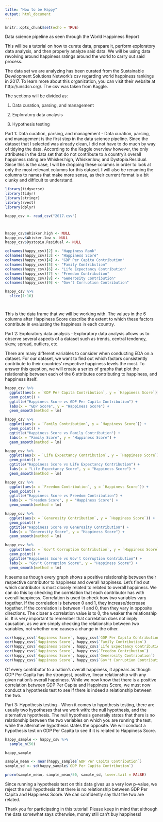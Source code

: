---
title: "How to be Happy"
output: html_document
---

```{r setup, include=FALSE}
knitr::opts_chunk$set(echo = TRUE)
```
Data science pipeline as seen through the World Happiness Report

This will be a tutorial on how to curate data, prepare it, perform exploratory data analysis, and then properly analyze said data. We will be using data revolving around happiness ratings around the world to carry out said process.

The data set we are analyzing has been curated from the Sustainable Development Solutions Network's csv regarding world happiness rankings in 2017. To learn more about this organization, you can visit their website at http://unsdsn.org/. The csv was taken from Kaggle.

The sections will be divided as:

1. Data curation, parsing, and management

2. Exploratory data analysis

3. Hypothesis testing



Part 1: Data curation, parsing, and management - 
Data curation, parsing, and management is the first step in the data science pipeline. Since the dataset that I selected was already clean, I did not have to do much by way of tidying the data. According to the Kaggle overview however, the only attributes in the data set that do not contribute to a country's overall happiness rating are Whisker.high, Whisker.low, and Dystopia.Residual. Since this is the case, I will be dropping these columns in order to look at only the most relevant columns for this dataset. I will also be renaming the columns to names that make more sense, as their current format is a bit clunky and difficult to understand. 
```{r}
library(tidyverse)
library(tidyr)
library(stringr)
library(rvest)
library(dplyr)

happy_csv <- read_csv("2017.csv")



happy_csv$Whisker.high <- NULL
happy_csv$Whisker.low <- NULL
happy_csv$Dystopia.Residual <- NULL

colnames(happy_csv)[2] <- "Happiness Rank"
colnames(happy_csv)[3] <- "Happiness Score"
colnames(happy_csv)[4] <- "GDP Per Capita Contribution"
colnames(happy_csv)[5] <- "Family Contribution"
colnames(happy_csv)[6] <- "Life Expectancy Contribution"
colnames(happy_csv)[7] <- "Freedom Contribution"
colnames(happy_csv)[8] <- "Generosity Contribution"
colnames(happy_csv)[9] <- "Gov't Corruption Contribution"

happy_csv %>%
  slice(1:10)




```
This is the data frame that we will be working with. The values in the 6 columns after Happiness Score describe the extent to which these factors contribute in evaluating the happiness in each country.


Part 2: Exploratory data analysis -
Exploratory data analysis allows us to observe several aspects of a dataset such as trends, central tendency, skew, spread, outliers, etc.

There are many different variables to consider when conducting EDA on a dataset. For our dataset, we want to find out which factors consistently contribute to their countries' respective happiness levels the most. To answer this question, we will create a series of graphs that plot the relationship between each of the 6 attributes contributing to happiness, and happiness itself.

```{r}
happy_csv %>%
  ggplot(aes(x = `GDP Per Capita Contribution`, y = `Happiness Score`)) +
  geom_point() +
  ggtitle("Happiness Score vs GDP Per Capita Contribution") +
  labs(x = "GDP Score", y = "Happiness Score") +
  geom_smooth(method = lm)

happy_csv %>%
  ggplot(aes(x = `Family Contribution`, y = `Happiness Score`)) +
  geom_point() +
  ggtitle("Happiness Score vs Family Contribution") +
  labs(x = "Family Score", y = "Happiness Score") +
  geom_smooth(method = lm)

happy_csv %>%
  ggplot(aes(x = `Life Expectancy Contribution`, y = `Happiness Score`)) +
  geom_point() +
  ggtitle("Happiness Score vs Life Expectancy Contribution") +
  labs(x = "Life Expectancy Score", y = "Happiness Score") +
  geom_smooth(method = lm)

happy_csv %>%
  ggplot(aes(x = `Freedom Contribution`, y = `Happiness Score`)) +
  geom_point() +
  ggtitle("Happiness Score vs Freedom Contribution") +
  labs(x = "Freedom Score", y = "Happiness Score") +
  geom_smooth(method = lm)

happy_csv %>%
  ggplot(aes(x = `Generosity Contribution`, y = `Happiness Score`)) +
  geom_point() +
  ggtitle("Happiness Score vs Generosity Contribution") +
  labs(x = "Generosity Score", y = "Happiness Score") +
  geom_smooth(method = lm)

happy_csv %>%
  ggplot(aes(x = `Gov't Corruption Contribution`, y = `Happiness Score`)) +
  geom_point() +
  ggtitle("Happiness Score vs Gov't Corruption Contribution") +
  labs(x = "Gov't Corruption Score", y = "Happiness Score") +
  geom_smooth(method = lm)
```

It seems as though every graph shows a positive relationship between their respective contributor to happiness and overall happiness. Let's find out which contributor is most closely related to related to overall happiness. We can do this by checking the correlation that each contributor has with overall happiness. Correlation is used to check how two variables vary together. If the correlation is between 0 and 1, they increase/decrease together. If the correlation is between -1 and 0, then they vary in opposite directions. The closer a correlation value is to 0, the weaker the relationship is. It is very important to remember that correlation does not imply causation, as we are simply checking the relationship between two variables, not whether one causes a change in the other.

```{r}
cor(happy_csv$`Happiness Score`, happy_csv$`GDP Per Capita Contribution`)
cor(happy_csv$`Happiness Score`, happy_csv$`Family Contribution`)
cor(happy_csv$`Happiness Score`, happy_csv$`Life Expectancy Contribution`)
cor(happy_csv$`Happiness Score`, happy_csv$`Freedom Contribution`)
cor(happy_csv$`Happiness Score`, happy_csv$`Generosity Contribution`)
cor(happy_csv$`Happiness Score`, happy_csv$`Gov't Corruption Contribution`)
```

Of every contributor to a nation's overall happiness, it appears as though GDP Per Capita has the strongest, positive, linear relationship with any given nation's overall happiness. While we now know that there is a positive correlation between GDP Per Capita and Happiness Score, we must now conduct a hypothesis test to see if there is indeed a relationship between the two.

Part 3: Hypothesis testing - 
When it comes to hypothesis testing, there are usually two hypotheses that we work with: the null hypothesis, and the alternative hypothesis. The null hypothesis generally states that there is no relationship between the two variables on which you are running the test, while the alternative hypothesis states the opposite. We will conduct a hypothesis test on GDP Per Capita to see if it is related to Happiness Score.

```{r}
happy_sample <- happy_csv %>%
  sample_n(50)

happy_sample

sample_mean <- mean(happy_sample$`GDP Per Capita Contribution`)
sample_sd <- sd(happy_sample$`GDP Per Capita Contribution`)

pnorm(sample_mean, sample_mean/50, sample_sd, lower.tail = FALSE)
```
Since running a hypothesis test on this data gives us a very low p-value, we reject the null hypothesis that there is no relationship between GDP Per Capita and Happiness Score. We can confidently say that the two are related.

Thank you for participating in this tutorial! Please keep in mind that although the data somewhat says otherwise, money still can't buy happiness!
